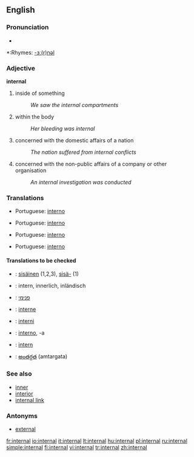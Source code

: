 ==English==

===Pronunciation===
*{{audio|en-us-internal.ogg|Audio (US)}}

*:Rhymes: [[Rhymes:English:-ɜː(r)nəl|-ɜː(r)nəl]]

===Adjective===
'''internal'''

# inside of something
#:''We saw the internal compartments''
# within the body
#:''Her bleeding was internal''
# concerned with the domestic affairs of a nation
#:''The nation suffered from internal conflicts''
# concerned with the non-public affairs of a company or other organisation
#:''An internal investigation was conducted''

===Translations===
{{rfc-level|Translations at L3+ (AutoFormat would have corrected level of Translations)}}

{{trans-top|inside of something}}
{{trans-mid}}
*Portuguese: [[interno]]
{{trans-bottom}}

{{trans-top|within the body}}
{{trans-mid}}
*Portuguese: [[interno]]
{{trans-bottom}}

{{trans-top|concerned with the domestic affairs of a nation}}
{{trans-mid}}
*Portuguese: [[interno]]
{{trans-bottom}}

{{trans-top|concerned with the non-public affairs of a company or other organisation}}
{{trans-mid}}
*Portuguese: [[interno]]
{{trans-bottom}}

====Translations to be checked====
{{checktrans}}
{{top}}
*{{ttbc|Finnish}}: [[sisäinen]] (1,2,3), [[sisä-]] (1)
*{{ttbc|German}}: intern, innerlich, inländisch
*{{ttbc|Hebrew}}: [[פנימי]]
*{{ttbc|Interlingua}}: [[interne]]
{{mid}}
*{{ttbc|Novial}}: [[interni]]
*{{ttbc|Spanish}}: [[interno]], -a
*{{ttbc|Swedish}}: [[intern]]
*{{ttbc|Telugu}}: [[అంతర్గత]] (amtargata)
{{bottom}}

===See also===
*[[inner]]
*[[interior]]
*[[internal link]]

===Antonyms===
*[[external]]

[[fr:internal]]
[[io:internal]]
[[it:internal]]
[[lt:internal]]
[[hu:internal]]
[[pl:internal]]
[[ru:internal]]
[[simple:internal]]
[[fi:internal]]
[[vi:internal]]
[[tr:internal]]
[[zh:internal]]
